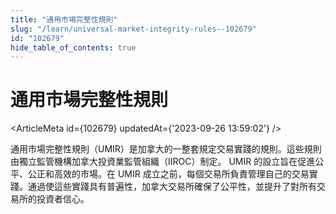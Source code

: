```yaml
---
title: "通用市場完整性規則"
slug: "/learn/universal-market-integrity-rules--102679"
id: "102679"
hide_table_of_contents: true
---
```



# 通用市場完整性規則

<ArticleMeta id={102679} updatedAt={'2023-09-26 13:59:02'} />
<div className='border-solid border-b border-t-0 my-4 border-[var(--ifm-color-gray-300)]' />

通用市場完整性規則（UMIR）是加拿大的一整套規定交易實踐的規則。這些規則由獨立監管機構加拿大投資業監管組織（IIROC）制定。 UMIR 的設立旨在促進公平、公正和高效的市場。在 UMIR 成立之前，每個交易所負責管理自己的交易實踐。通過使這些實踐具有普遍性，加拿大交易所確保了公平性，並提升了對所有交易所的投資者信心。
